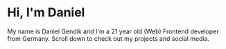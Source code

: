 # Hi, I'm Daniel 

My name is Daniel Gendik
and I'm a 21 year old
(Web) Frontend developer
from Germany. Scroll down to check out my projects and social media. 
